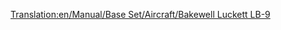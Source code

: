[[Translation:en/Manual/Base Set/Aircraft/Bakewell Luckett LB-9]]

{{fr/Avion|Nom=Bakewell Luckett LB-9
|Image=[[File:en/McDonnellDouglasDC-9.png|Bakewell Luckett LB-9]]
|Coût=34 863 (69 726)
|Vitesse=947 km/h (592 MPH)
|Entretien=4 218 (8 436)
|Conception=1964
|Vie=26
|Capacité=100 passagers & 15 sacs de courrier
|Description=Un avion à réaction standard. Cet avion rapide fonctionnera sur les petits aéroports et ceux de navette.
|Réalité=[https://www.wikipedia.org/wiki/fr:McDonnell Douglas DC-9 McDonnell Douglas DC-9]
}}
